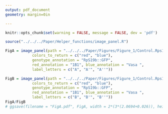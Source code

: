 ```yaml
---
output: pdf_document
geometry: margin=0in

---
```


```r
knitr::opts_chunk$set(warning = FALSE, message = FALSE, dev = 'pdf')
```

```r
source("../../../Paper/Helper_functions/image_panel.R")

FigA = image_panel(path = "../../../Paper/Figures/Figure_1/Control.Rps19b-GFP.40x.4_s3_5.tif", 
            colors_to_return = c("red", "blue"), 
            genotype_annotation = "RpS19b::GFP",
            red_annotation = "1B1", blue_annotation = "Vasa ",
            label_letters = c("A", "A'", "A''"))

FigB = image_panel(path = "../../../Paper/Figures/Figure_1/Control.Rps19b-GFP.40x.4_s3_5.tif", 
            colors_to_return = c("red", "blue"), 
            genotype_annotation = "RpS19b::GFP",
            red_annotation = "1B1", blue_annotation = "Vasa ",
            label_letters = c("B", "B'", "B''"))
FigA/FigB
# ggsave(filename = "FigA.pdf", FigA, width = 2*(3*(2.0694+0.026)), height = (1.1596+0.026))

```